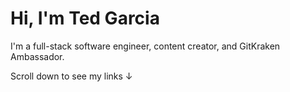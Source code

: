 # Hi, I'm Ted Garcia

I'm a full-stack software engineer, content creator, and GitKraken Ambassador.

Scroll down to see my links ↓
